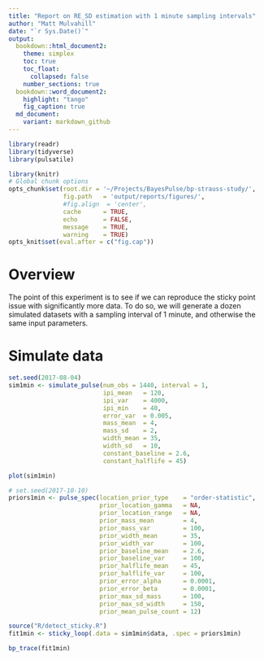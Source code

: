 ```yaml
---
title: "Report on RE_SD estimation with 1 minute sampling intervals"
author: "Matt Mulvahill"
date: "`r Sys.Date()`"
output: 
  bookdown::html_document2:
    theme: simplex
    toc: true
    toc_float: 
      collapsed: false
    number_sections: true
  bookdown::word_document2: 
    highlight: "tango"
    fig_caption: true
  md_document:
    variant: markdown_github
---
```



```r
library(readr)
library(tidyverse)
library(pulsatile)
```

```r
library(knitr)
# Global chunk options 
opts_chunk$set(root.dir = '~/Projects/BayesPulse/bp-strauss-study/',
               fig.path   = 'output/reports/figures/',
               #fig.align  = 'center',
               cache      = TRUE,
               echo       = FALSE,
               message    = TRUE,
               warning    = TRUE)
opts_knit$set(eval.after = c("fig.cap"))
```


# Overview

The point of this experiment is to see if we can reproduce the sticky point
issue with significantly more data.  To do so, we will generate a dozen
simulated datasets with a sampling interval of 1 minute, and otherwise the same
input parameters.

# Simulate data



```r

set.seed(2017-08-04)
sim1min <- simulate_pulse(num_obs = 1440, interval = 1, 
                          ipi_mean   = 120, 
                          ipi_var    = 4000, 
                          ipi_min    = 40,  
                          error_var  = 0.005, 
                          mass_mean  = 4, 
                          mass_sd    = 2, 
                          width_mean = 35,
                          width_sd   = 10,
                          constant_baseline = 2.6,
                          constant_halflife = 45)

plot(sim1min)
```


```r
# set.seed(2017-10-10)
priors1min <- pulse_spec(location_prior_type    = "order-statistic",
                         prior_location_gamma   = NA,
                         prior_location_range   = NA,
                         prior_mass_mean        = 4,
                         prior_mass_var         = 100,
                         prior_width_mean       = 35,
                         prior_width_var        = 100,
                         prior_baseline_mean    = 2.6,
                         prior_baseline_var     = 100,
                         prior_halflife_mean    = 45,
                         prior_halflife_var     = 100,
                         prior_error_alpha      = 0.0001,
                         prior_error_beta       = 0.0001,
                         prior_max_sd_mass      = 100,
                         prior_max_sd_width     = 150,
                         prior_mean_pulse_count = 12)

source("R/detect_sticky.R")
fit1min <- sticky_loop(.data = sim1min$data, .spec = priors1min)

bp_trace(fit1min)


```
